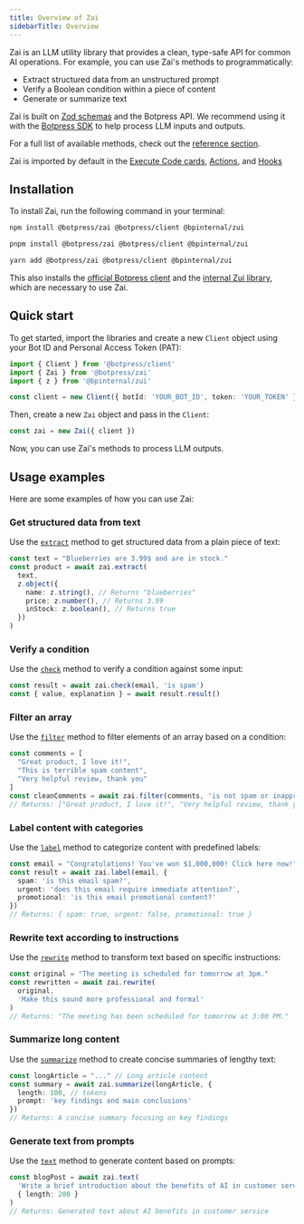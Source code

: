 ```yaml
---
title: Overview of Zai
sidebarTitle: Overview
---
```


Zai is an LLM utility library that provides a clean, type-safe API for common AI operations. For example, you can use Zai's methods to programmatically:

- Extract structured data from an unstructured prompt
- Verify a Boolean condition within a piece of content
- Generate or summarize text

Zai is built on [Zod schemas](https://zod.dev/) and the Botpress API. We recommend using it with the [Botpress SDK](/for-developers/sdk/overview) to help process LLM inputs and outputs.

<Note>

  For a full list of available methods, check out the [reference section](/for-developers/packages/zai/reference).

</Note>

<Tip>

  Zai is imported by default in the [Execute Code cards](https://botpress.com/docs/learn/guides/advanced/use-code#execute-code-cards), [Actions](/learn/guides/advanced/use-code#actions), and [Hooks](learn/guides/advanced/use-code#hooks)

</Tip>

## Installation

To install Zai, run the following command in your terminal:

<CodeGroup>

```bash npm
npm install @botpress/zai @botpress/client @bpinternal/zui
```

```bash pnpm
pnpm install @botpress/zai @botpress/client @bpinternal/zui
```

```bash yarn
yarn add @botpress/zai @botpress/client @bpinternal/zui
```

</CodeGroup>

This also installs the [official Botpress client](https://www.npmjs.com/package/@botpress/client) and the [internal Zui library](https://www.npmjs.com/package/@bpinternal/zui), which are necessary to use Zai.

## Quick start

To get started, import the libraries and create a new `Client` object using your Bot ID and Personal Access Token (PAT):

```ts
import { Client } from '@botpress/client'
import { Zai } from '@botpress/zai'
import { z } from '@bpinternal/zui'

const client = new Client({ botId: 'YOUR_BOT_ID', token: 'YOUR_TOKEN' })
```

Then, create a new `Zai` object and pass in the `Client`:

```ts
const zai = new Zai({ client })
```

Now, you can use Zai's methods to process LLM outputs.

## Usage examples

Here are some examples of how you can use Zai:

### Get structured data from text

Use the [`extract`](/for-developers/packages/zai/reference#extract) method to get structured data from a plain piece of text:

```ts
const text = "Blueberries are 3.99$ and are in stock."
const product = await zai.extract(
  text,
  z.object({
    name: z.string(), // Returns "blueberries"
    price: z.number(), // Returns 3.99
    inStock: z.boolean(), // Returns true
  })
)
```

### Verify a condition

Use the [`check`](/for-developers/packages/zai/reference#check) method to verify a condition against some input:

```ts
const result = await zai.check(email, 'is spam')
const { value, explanation } = await result.result()
```

### Filter an array

Use the [`filter`](/for-developers/packages/zai/reference#filter) method to filter elements of an array based on a condition:

```ts
const comments = [
  "Great product, I love it!",
  "This is terrible spam content",
  "Very helpful review, thank you"
]
const cleanComments = await zai.filter(comments, 'is not spam or inappropriate')
// Returns: ["Great product, I love it!", "Very helpful review, thank you"]
```

### Label content with categories

Use the [`label`](/for-developers/packages/zai/reference#label) method to categorize content with predefined labels:

```ts
const email = "Congratulations! You've won $1,000,000! Click here now!"
const result = await zai.label(email, {
  spam: 'is this email spam?',
  urgent: 'does this email require immediate attention?',
  promotional: 'is this email promotional content?'
})
// Returns: { spam: true, urgent: false, promotional: true }
```

### Rewrite text according to instructions

Use the [`rewrite`](/for-developers/packages/zai/reference#rewrite) method to transform text based on specific instructions:

```ts
const original = "The meeting is scheduled for tomorrow at 3pm."
const rewritten = await zai.rewrite(
  original,
  'Make this sound more professional and formal'
)
// Returns: "The meeting has been scheduled for tomorrow at 3:00 PM."
```

### Summarize long content

Use the [`summarize`](/for-developers/packages/zai/reference#summarize) method to create concise summaries of lengthy text:

```ts
const longArticle = "..." // Long article content
const summary = await zai.summarize(longArticle, {
  length: 100, // tokens
  prompt: 'key findings and main conclusions'
})
// Returns: A concise summary focusing on key findings
```

### Generate text from prompts

Use the [`text`](/for-developers/packages/zai/reference#text) method to generate content based on prompts:

```ts
const blogPost = await zai.text(
  'Write a brief introduction about the benefits of AI in customer service',
  { length: 200 }
)
// Returns: Generated text about AI benefits in customer service
```

